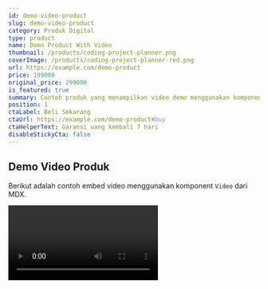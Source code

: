 ```yaml
---
id: demo-video-product
slug: demo-video-product
category: Produk Digital
type: product
name: Demo Product With Video
thumbnail: /products/coding-project-planner.png
coverImage: /products/coding-project-planner-red.png
url: https://example.com/demo-product
price: 199000
original_price: 299000
is_featured: true
summary: Contoh produk yang menampilkan video demo menggunakan komponent <Video/> dalam MDX.
position: 1
ctaLabel: Beli Sekarang
ctaUrl: https://example.com/demo-product#buy
ctaHelperText: Garansi uang kembali 7 hari
disableStickyCta: false
---
```


## Demo Video Produk

Berikut adalah contoh embed video menggunakan komponent `Video` dari MDX.

<Video youtubeId="dQw4w9WgXcQ" title="Demo Produk" aspect="16:9" />

## Mengapa Produk Ini?

<Highlights 
  items={[
    "Mudah diintegrasikan ke halaman produk",
    "Mendukung YouTube, Vimeo, atau src langsung",
    "Layout responsif dan aksesibel"
  ]}
/>

## Spesifikasi Singkat

<Highlights 
  variant="minimal"
  items={[
    "Kategori: Produk Digital",
    "Harga: Rp199.000", 
    "Dukungan: Pembaruan gratis selama 6 bulan"
  ]}
/>

## Sneak Peek

<SneakPeek
  productName="Demo Product With Video"
  images={["/products/coding-project-planner.png", "/products/coding-project-planner-red.png"]}
/>

## Contoh CustomHTML

Di bawah ini contoh render HTML kustom langsung di MDX menggunakan `CustomHTML`.

### Method 1: Menggunakan html prop

<CustomHTML html={'<div style="padding:12px;border:1px dashed #999;border-radius:8px"><strong>HTML Kustom:</strong> Ini konten <em>raw HTML</em> yang dirender lewat komponen.</div>'} />

### Method 2: Menggunakan JSX children (dengan style string)

<CustomHTML> 
<iframe width="560" height="315" src="https://www.youtube.com/embed/xA4uF1u5rlU?si=3-zHFZvshtEQxqGR" title="YouTube video player" frameborder="0" allow="accelerometer; autoplay; clipboard-write; encrypted-media; gyroscope; picture-in-picture; web-share" referrerpolicy="strict-origin-when-cross-origin" allowfullscreen></iframe>
</CustomHTML>

### Method 3: Menggunakan JSX children (dengan style object)

<CustomHTML> 
  <div style={{padding: "12px", border: "1px dashed #999", borderRadius: "8px"}}><strong>HTML Kustom:</strong> Ini konten <em>raw HTML</em> yang dirender lewat komponen.</div>
</CustomHTML>


## Contoh Highlights Component

Berikut adalah berbagai variasi penggunaan komponen `Highlights`:

### Default Style (Card dengan Check Icon)

<Highlights 
  items={[
    "Template effort breakdown berdasarkan role dan kompleksitas",
    "Simulasi margin otomatis dengan asumsi biaya operasional", 
    "Checklist risiko dan catatan komunikasi klien"
  ]}
/>

### Minimal Style (Bullet Points)

<Highlights 
  variant="minimal"
  items={[
    "Integrasi MDX dengan komponen kustom",
    "Video responsif dengan beberapa opsi sumber",
    "Layout yang mudah dikustomisasi"
  ]}
/>

### Two Columns Layout

<Highlights 
  columns={2}
  items={[
    "Responsive design",
    "Dark mode support",
    "TypeScript ready",
    "SEO optimized"
  ]}
/>

## FAQ Template

<Collapsible 
  items={[
    {
      title: "Apakah bisa dibantu edit atau setting?",
      content: "Karena belum ada tim, untuk sekarang Landing Hero tidak menerima jasa edit atau setting template pada akun Scalev kamu. Tapi kamu tetap dapat bantuan support via grup telegram jika ada hal yang mau ditanyakan."
    },
    {
      title: "Apakah bisa refund pembelian template?",
      content: "Kami memberikan garansi uang kembali 7 hari jika template tidak sesuai dengan yang dijelaskan dalam deskripsi produk."
    },
    {
      title: "Apakah template ini bisa dikustomisasi tanpa coding?",
      content: "Ya, template ini sudah didesain dengan komponen yang mudah dikustomisasi menggunakan interface yang user-friendly."
    },
    {
      title: "Apakah template boleh dijual kembali?",
      content: "Template ini dilisensikan untuk penggunaan pribadi dan komersial, namun tidak boleh dijual kembali sebagai produk yang sama."
    }
  ]}
  defaultOpenIndex={0}
/>

## FAQ dengan Card Style

<Collapsible 
  variant="card"
  items={[
    {
      title: "Bagaimana cara menggunakan komponen ini?",
      content: "Komponen Collapsible dapat digunakan untuk berbagai keperluan seperti FAQ, dokumentasi, atau konten yang dapat di-expand/collapse."
    },
    {
      title: "Apakah komponen ini responsive?",
      content: "Ya, komponen ini sudah didesain dengan responsive design dan akan bekerja dengan baik di berbagai ukuran layar."
    },
    {
      title: "Bisakah mengatur item mana yang terbuka secara default?",
      content: "Tentu! Gunakan prop defaultOpenIndex untuk menentukan item mana yang terbuka saat pertama kali dimuat."
    }
  ]}
/>


